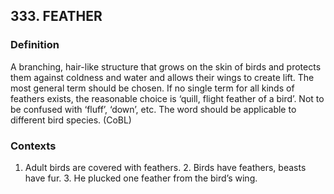 ## 333. FEATHER
### Definition
A branching, hair-like structure that grows on the skin of birds and protects them against coldness and water and allows their wings to create lift. The most general term should be chosen. If no single term for all kinds of feathers exists, the reasonable choice is ‘quill, flight feather of a bird’. Not to be confused with ‘fluff’, ‘down’, etc. The word should be applicable to different bird species.  (CoBL)

### Contexts
1. Adult birds are covered with feathers.  2. Birds have feathers, beasts have fur.  3. He plucked one feather from the bird’s wing.

